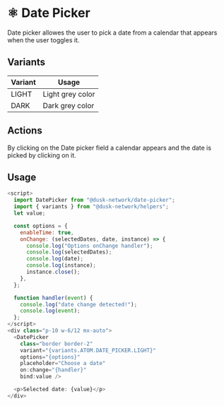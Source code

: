 
<Meta title="Docs/Components/Atoms/DatePicker" />

# ⚛️ Date Picker

Date picker allowes the user to pick a date from a calendar that appears when the user toggles it.

## Variants

| Variant | Usage            |
| ------- | ---------------- |
| LIGHT   | Light grey color |
| DARK    | Dark grey color  |

## Actions

By clicking on the Date picker field a calendar appears and the date is picked by clicking on it.

## Usage

```js
<script>
  import DatePicker from "@dusk-network/date-picker";
  import { variants } from "@dusk-network/helpers";
  let value;

  const options = {
    enableTime: true,
    onChange: (selectedDates, date, instance) => {
      console.log("Options onChange handler");
      console.log(selectedDates);
      console.log(date);
      console.log(instance);
      instance.close();
    },
  };

  function handler(event) {
    console.log("date change detected!");
    console.log(event);
  };
</script>
<div class="p-10 w-6/12 mx-auto">
  <DatePicker
    class="border border-2"
    variant="{variants.ATOM.DATE_PICKER.LIGHT}"
    options="{options}"
    placeholder="Choose a date"
    on:change="{handler}"
    bind:value />

  <p>Selected date: {value}</p>
</div>
```
